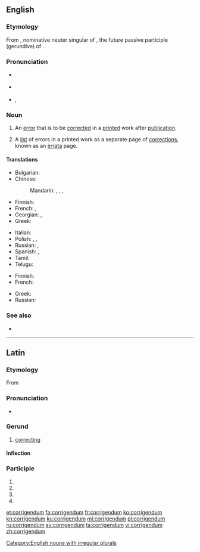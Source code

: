 ==English==
{{was wotd|2010|October|14}}

===Etymology===
From {{etyl|la|en}} {{m|la|corrigendum}}, nominative neuter singular of {{m|la|corrigendus}}, the future passive participle (gerundive) of {{m|la|corrigō||I correct}}.

===Pronunciation===
* {{a|UK}} {{IPA|/ˌkɒɹ.ɪˈdʒɛn.dəm/|/ˌkɒɹ.ɪˈɡɛn.dəm/|lang=en}}
* {{a|US}} {{IPA|/ˌkɔɹ.ɨˈdʒɛn.dəm/|/ˌkɔɹ.ɨˈɡɛn.dəm/|lang=en}}
* {{audio|en-us-corrigendum.ogg|Audio (US)|lang=en}}, {{audio|en-us-corrigendum-2.ogg|Audio (US)|lang=en}}

===Noun===
{{en-noun|corrigenda}}

# An [[error]] that is to be [[correct]]ed in a [[print]]ed work after [[publication]].
# {{lb|en|usually|in the plural}} A [[list]] of errors in a printed work as a separate page of [[correction]]s, known as an [[errata]] page.

====Translations====
{{trans-top|error that is to be corrected in a printed work}}
* Bulgarian: {{t|bg|печатна грешка}}
* Chinese:
*: Mandarin: {{t+|cmn|勘誤}}, {{t+|cmn|勘误|tr=kānwù}}, {{t+|cmn|刊誤}} {{qualifier|alternative form}}, {{t+|cmn|刊误}}
* Finnish: {{t|fi|painovirhe}}
* French: {{t+|fr|erratum}}, {{t+|fr|coquille}}
* Georgian: {{t|ka|ბეჭდვითი შეცდომა}}, {{t|ka|კორექტურული შეცდომა}}
* Greek: {{t+|el|διορθωτικό|n}}
{{trans-mid}}
* Italian: {{t+|it|refuso}}
* Polish: {{t+|pl|corrigenda|f}}, {{t+|pl|errata|f}}, {{t+|pl|korekta|f}}
* Russian: {{t|ru|исправленная опеча́тка}}, {{t+|ru|попра́вка|f}}
* Spanish: {{t+|es|errata}}, {{t+|es|gazapo}}
* Tamil: {{t|ta|tr=pathippil thavaru}}
* Telugu: {{t|te|తప్పొప్పుల పట్టిక}}
{{trans-bottom}}

{{trans-top|list of errors in a printed work}}
* Finnish: {{t|fi|korjaukset|p}}
* French: {{t+|fr|erratum|m}}
{{trans-mid}}
* Greek: {{t+|el|διορθωτικά|n-p}}
* Russian: {{t|ru|спи́сок опечаток}}
{{trans-bottom}}

===See also===
* {{l|en|erratum}}

[[Category:English nouns with irregular plurals]]

----

==Latin==

===Etymology===
From {{m|la|corrigō||I correct}}

===Pronunciation===
* {{la-IPA}}

===Gerund===
{{la-gerund|corrigend}}

# [[correcting]]

====Inflection====
{{la-decl-gerund|corrigend}}

===Participle===
{{la-part-form|corrigendum}}

# {{inflection of|corrigendus||nom|n|s|lang=la}}
# {{inflection of|corrigendus||acc|m|s|lang=la}}
# {{inflection of|corrigendus||acc|n|s|lang=la}}
# {{inflection of|corrigendus||voc|n|s|lang=la}}

[[et:corrigendum]]
[[fa:corrigendum]]
[[fr:corrigendum]]
[[ko:corrigendum]]
[[kn:corrigendum]]
[[ku:corrigendum]]
[[ml:corrigendum]]
[[pl:corrigendum]]
[[ru:corrigendum]]
[[sv:corrigendum]]
[[ta:corrigendum]]
[[vi:corrigendum]]
[[zh:corrigendum]]